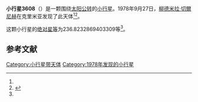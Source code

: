 {{Infobox planet
| bgcolour = #FFFFC0
| name = 3608 Kataev
| symbol = 
| image = 
| caption = 
| discovery = yes
| discovery_ref = 
| discoverer = [[柳德米拉·切爾尼赫|柳德米拉·切爾尼赫]]
| discovery_site = [[克里米亚|克里米亚]] 
| discovered = 1978年9月27日
| designations = yes
| mp_name = 
| named_after = 
| alt_names = 1978 SD1/ 1966 UO / 1977 LB1
| mp_category = [[外小行星带|外小行星带]]
| orbit_ref = <ref name="a">[http://ssd.jpl.nasa.gov/sbdb.cgi?sstr=3608 3608 Kataev] {{Wayback|url=http://ssd.jpl.nasa.gov/sbdb.cgi?sstr=3608 |date=20200923190936 }}，小行星數據庫瀏覽器（JPL Small-Body Database Browser）－[[美国国家航空航天局|美国国家航空航天局]]喷气推进实验室</ref>
| epoch = 2456400.5 (2013年4月18日更新)
| aphelion = {{convert|3.867621533315035|AU|km|3|abbr=on|lk=out}}
| perihelion = {{convert|2.897437687533802|AU|km|3|abbr=on}}
| semimajor = {{convert|3.382529610424418|AU|km|3|abbr=on}}
| eccentricity = 0.143410991
| period = 2272.274724 [[日|日]]<br />6.22[[儒略年|儒略年]]
| avg_speed = 
| inclination = 11.02069189620693
| asc_node = 78.60962641028628
| mean_anomaly = 
| arg_peri = 236.8232869403309
| satellites = 
| physical_characteristics = yes
| dimensions = 
| mass = 
| density = 
| surface_grav = 
| escape_velocity = 
| sidereal_day = 
| axial_tilt = 
| pole_ecliptic_lat = 
| pole_ecliptic_lon = 
| albedo = 
| temperatures= 
| temp_name1 = 
| mean_temp_1 = 
| max_temp_1 = 
| temp_name2 = 
| max_temp_2 = 
| spectral_type = 
| abs_magnitude = 236.8232869403309
}}

'''小行星3608'''（{{lang-en|3608 Kataev}}）是一颗围绕[[太阳|太阳]][[公转|公转]]的[[小行星|小行星]]。1978年9月27日，[[柳德米拉·切爾尼赫|柳德米拉·切爾尼赫]]在克里米亚发现了此天体<ref name="a" /><ref>{{cite news|title=小行星列表|url=http://cfa-www.harvard.edu/iau/lists/NumberedMPs.txt|accessdate=2013-07-08|newspaper=哈佛大学|archive-date=2008-05-17|archive-url=https://web.archive.org/web/20080517010638/http://cfa-www.harvard.edu/iau/lists/NumberedMPs.txt|dead-url=no}}</ref>。

这颗小行星的[[绝对星等|绝对星等]]为236.8232869403309等<ref name="a" />。

==参考文献==
{{reflist}}
{{Minor Planet Number|[[小行星3607|小行星3607]]|[[小行星3609|小行星3609]]}}

{{小天体}}

[[Category:小行星带天体|Category:小行星带天体]]
[[Category:1978年发现的小行星|Category:1978年发现的小行星]]

{{asteroid-stub}}